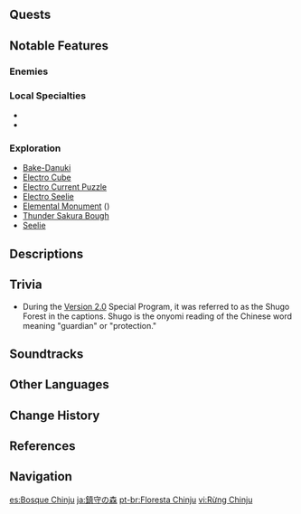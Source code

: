 {{Location Infobox
|image        = Chinju Forest.png
|type         = Subarea
|region       = Inazuma
|area         = Narukami Island
}}
{{Location Intro|{{Lang|'''Chinju Forest'''|ja=鎮守の森|ja_rm=Chinju no Mori}}|description=<p>Chinju Forest is a unique location in [[Teyvat]], as it always appears to be in an eternal night. The sun doesn't rise or set in Chinju Forest for an unknown reason.</p>}}

==Quests==
{{Quests by Category List|heo=1}}

==Notable Features==
===Enemies===
{{Column|2|
*{{Enemy|Hilichurl Fighter}}
*{{Enemy|Pyro Hilichurl Shooter}}
*{{Enemy|Cryo Hilichurl Shooter}}
*{{Enemy|Electro Hilichurl Shooter}}
*{{Enemy|Electro Hilichurl Grenadier}}
*{{Enemy|Electro Samachurl}}
*{{Enemy|Crackling Axe Mitachurl}}
*{{Enemy|Large Cryo Slime}}
*{{Enemy|Cryo Abyss Mage}}
*{{Enemy|Electro Whopperflower}}
*{{Enemy|Fatui Electro Cicin Mage}}
*{{Enemy|Fatui Cryo Cicin Mage}}
*{{Enemy|Mirror Maiden}}
}}

===Local Specialties===
*{{Item|Sakura Bloom|30}}
*{{Item|Onikabuto|30}}

===Exploration===
*[[Bake-Danuki]]
*[[Electro Cube]]
*[[Electro Current Puzzle]]
*[[Electro Seelie]]
*[[Elemental Monument]] ({{Electro}})
*[[Thunder Sakura Bough]]
*[[Seelie]]

==Descriptions==
{{Description|Legend has it that in the past, this sacred forest was once home to many demons. To this day, the legend of the "tanuki-bayashi" still surrounds this tranquil woodland.|Viewpoint, [[The Sacred Forest in the Moonlight]]}}
{{Description|A tranquil and mysterious forest located at the foot of [[Mt. Yougou]].<br />Here one can find [[Tanuki]] statues everywhere, torii gates scattered throughout the forest, and abandoned shrines hidden in the depths... Like a flowing river, they tell of legends meandering into a forgotten past.<br />Rumor has it that when walking in Chinju Forest, you may encounter mysterious beings who like to play pranks...|[https://genshin.hoyoverse.com/en/map Exploration], Genshin Impact Official Site}}

==Trivia==
* During the [[Version 2.0]] Special Program, it was referred to as the Shugo Forest {{Lang|ja=守られた森|ja_rm=Mamorareta Mori|zh=守护之森|zh_rm=Shǒuhù zhī Sēn}} in the captions. Shugo is the onyomi reading of the Chinese word {{zh|守护|rm=Shǒuhù}} meaning "guardian" or "protection."

==Soundtracks==
{{Soundtracks by Category Table|Chinju Forest Soundtracks|header=Chinju Forest}}

==Other Languages==
{{Other Languages
|en      = Chinju Forest
|zhs     = 镇守之森
|zhs_rm  = Zhènshǒu zhī Sēn
|zht     = 鎮守之森
|zht_rm  = Zhènshǒu zhī Sēn
|zh_tl   = Forest of Chinju{{Sino|zh|ja|part=1}}
|ja      = {{Rubi|鎮|ちん|守|じゅ}}の{{Rubi|森|もり}}
|ja_rm   = Chinju no Mori<ref>[[Map]], Label: Chinju Forest (Japanese)</ref>
|ja_tl   = Forest of the {{w|Chinjusha|Tutelary Deity}}
|ko      = {{tt|진수|鎮守}}의 숲
|ko_rm   = Jinsu-ui Sup
|ko_tl   = Forest of Chinju{{Sino|ko|ja}}
|es      = Bosque Chinju
|es_tl   = Chinju Forest
|fr      = Forêt de Chinju
|fr_tl   = Forest of Chinju
|ru      = Лес Тиндзю
|ru_tl   = Chinju Forest
|th      = Chinju Forest
|vi      = Rừng Chinju
|vi_tl   = Chinju Forest
|de      = Chinju-Wald
|de_tl   = Chinju Forest
|id      = Chinju Forest
|pt      = Floresta Chinju
|pt_tl   = Chinju Forest
|tr      = Chinju Ormanı
|tr_tl   = 
|it      = Foresta di Chinju
|it_tl   = Chinju Forest
}}

==Change History==
{{Change History|2.0}}

==References==
{{Reflist}}

==Navigation==
{{Area Navbox|Inazuma}}

[[es:Bosque Chinju]]
[[ja:鎮守の森]]
[[pt-br:Floresta Chinju]]
[[vi:Rừng Chinju]]